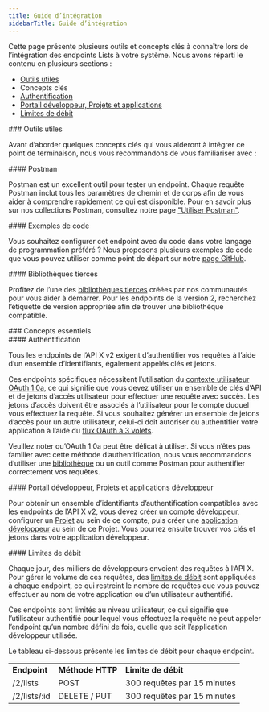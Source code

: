 ```yaml
---
title: Guide d’intégration
sidebarTitle: Guide d’intégration
---
```



Cette page présente plusieurs outils et concepts clés à connaître lors de l’intégration des endpoints Lists à votre système. Nous avons réparti le contenu en plusieurs sections :

- [Outils utiles](#helpful)
- Concepts clés
- [Authentification](#authentication)
- [Portail développeur, Projets et applications](#portal)
- [Limites de débit](#limits)

<div id="helpful-tools">
  ### Outils utiles
</div>

Avant d’aborder quelques concepts clés qui vous aideront à intégrer ce point de terminaison, nous vous recommandons de vous familiariser avec :

<div id="postman">
  #### Postman
</div>

Postman est un excellent outil pour tester un endpoint. Chaque requête Postman inclut tous les paramètres de chemin et de corps afin de vous aider à comprendre rapidement ce qui est disponible. Pour en savoir plus sur nos collections Postman, consultez notre page ["Utiliser Postman"](/fr/tutorials/postman-getting-started). 

<div id="code-samples">
  #### Exemples de code
</div>

Vous souhaitez configurer cet endpoint avec du code dans votre langage de programmation préféré ? Nous proposons plusieurs exemples de code que vous pouvez utiliser comme point de départ sur notre [page GitHub](https://github.com/xdevplatform/Twitter-API-v2-sample-code).

<div id="third-party-libraries">
  #### Bibliothèques tierces
</div>

Profitez de l’une des [bibliothèques tierces](/fr/x-api/tools-and-libraries/overview) créées par nos communautés pour vous aider à démarrer. Pour les endpoints de la version 2, recherchez l’étiquette de version appropriée afin de trouver une bibliothèque compatible.

<div id="key-concepts">
  ### Concepts essentiels
</div>

<div id="authentication">
  #### Authentification
</div>

Tous les endpoints de l’API X v2 exigent d’authentifier vos requêtes à l’aide d’un ensemble d’identifiants, également appelés clés et jetons.

Ces endpoints spécifiques nécessitent l’utilisation du [contexte utilisateur OAuth 1.0a](/fr/resources/fundamentals/authentication), ce qui signifie que vous devez utiliser un ensemble de clés d’API et de jetons d’accès utilisateur pour effectuer une requête avec succès. Les jetons d’accès doivent être associés à l’utilisateur pour le compte duquel vous effectuez la requête. Si vous souhaitez générer un ensemble de jetons d’accès pour un autre utilisateur, celui-ci doit autoriser ou authentifier votre application à l’aide du [flux OAuth à 3 volets](/fr/resources/fundamentals/authentication#obtaining-access-tokens-using-3-legged-oauth-flow).

Veuillez noter qu’OAuth 1.0a peut être délicat à utiliser. Si vous n’êtes pas familier avec cette méthode d’authentification, nous vous recommandons d’utiliser une [bibliothèque](/fr/x-api/tools-and-libraries/overview) ou un outil comme Postman pour authentifier correctement vos requêtes.
 

<div id="developer-portal-projects-and-developer-apps">
  #### Portail développeur, Projets et applications développeur
</div>

Pour obtenir un ensemble d’identifiants d’authentification compatibles avec les endpoints de l’API X v2, vous devez [créer un compte développeur](https://developer.x.com/en/portal/petition/essential/basic-info), configurer un [Projet](/fr/resources/fundamentals/projects) au sein de ce compte, puis créer une [application développeur](/fr/resources/fundamentals/developer-apps) au sein de ce Projet. Vous pourrez ensuite trouver vos clés et jetons dans votre application développeur.
 

<div id="rate-limits">
  #### Limites de débit
</div>

Chaque jour, des milliers de développeurs envoient des requêtes à l’API X. Pour gérer le volume de ces requêtes, des [limites de débit](/fr/x-api/fundamentals/rate-limits) sont appliquées à chaque endpoint, ce qui restreint le nombre de requêtes que vous pouvez effectuer au nom de votre application ou d’un utilisateur authentifié.

Ces endpoints sont limités au niveau utilisateur, ce qui signifie que l’utilisateur authentifié pour lequel vous effectuez la requête ne peut appeler l’endpoint qu’un nombre défini de fois, quelle que soit l’application développeur utilisée.

Le tableau ci-dessous présente les limites de débit pour chaque endpoint.

|     |     |     |
| :--- | :--- | :--- |
| **Endpoint** | **Méthode HTTP** | **Limite de débit** |
| /2/lists | POST | 300 requêtes par 15 minutes |
| /2/lists/:id | DELETE / PUT | 300 requêtes par 15 minutes |